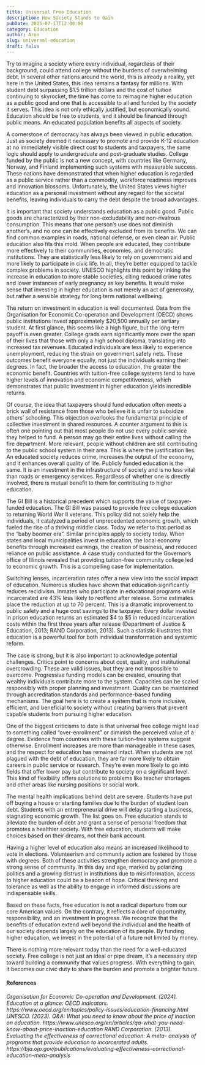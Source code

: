 ```yaml
---
title: Universal Free Education
description: How Society Stands to Gain
pubDate: 2025-07-17T12:00:00
category: Education
author: Aron
slug: universal-education
draft: false
---
```


Try to imagine a society where every individual, regardless of their background, could
attend college without the burdens of overwhelming debt. In several other nations around the
world, this is already a reality, yet here in the United States, this idea remains a fantasy for
millions. With student debt surpassing $1.5 trillion dollars and the cost of tuition continuing to
skyrocket, the time has come to reimagine higher education as a public good and one that is
accessible to all and funded by the society it serves. This idea is not only ethically justified, but
economically sound. Education should be free to students, and it should be financed through
public means. An educated population benefits all aspects of society.

A cornerstone of democracy has always been viewed in public education. Just as society
deemed it necessary to promote and provide K-12 education at no immediately visible direct cost
to students and taxpayers, the same logic should apply to undergraduate and post-graduate
studies. College funded by the public is not a new concept, with countries like Germany,
Norway, and Finland implementing such systems with measurable success. These nations have
demonstrated that when higher education is regarded as a public service rather than a
commodity, workforce readiness improves and innovation blossoms. Unfortunately, the United
States views higher education as a personal investment without any regard for the societal
benefits, leaving individuals to carry the debt despite the broad advantages.

It is important that society understands education as a public good. Public goods are
characterized by their non-excludability and non-rivalrous consumption. This means that one
person’s use does not diminish another’s, and no one can be effectively excluded from its
benefits. We can find common examples in roads, national defense, or even clean air. Public
education also fits this mold. When people are educated, they contribute more effectively to their
communities, economies, and democratic institutions. They are statistically less likely to rely on
government aid and more likely to participate in civic life. In all, they’re better equipped to
tackle complex problems in society. UNESCO highlights this point by linking the increase in
education to more stable societies, citing reduced crime rates and lower instances of early
pregnancy as key benefits. It would make sense that investing in higher education is not merely
an act of generosity, but rather a sensible strategy for long term national wellbeing.

The return on investment in education is well documented. Data from the Organisation
for Economic Co-operation and Development (OECD) shows public institutions invest
approximately $20,500 annually per tertiary student. At first glance, this seems like a high figure,
but the long-term payoff is even greater. College grads earn significantly more over the span of
their lives that those with only a high school diploma, translating into increased tax revenues.
Educated individuals are less likely to experience unemployment, reducing the strain on
government safety nets. These outcomes benefit everyone equally, not just the individuals
earning their degrees. In fact, the broader the access to education, the greater the economic
benefit. Countries with tuition-free college systems tend to have higher levels of innovation and
economic competitiveness, which demonstrates that public investment in higher education yields
incredible returns.

Of course, the idea that taxpayers should fund education often meets a brick wall of
resistance from those who believe it is unfair to subsidize others’ schooling. This objection
overlooks the fundamental principle of collective investment in shared resources. A counter
argument to this is often one pointing out that most people do not use every public service they
helped to fund. A person may go their entire lives without calling the fire department. More
relevant, people without children are still contributing to the public school system in their area.
This is where the justification lies. An educated society reduces crime, increases the output of the
economy, and it enhances overall quality of life. Publicly funded education is the same. It is an
investment in the infrastructure of society and is no less vital than roads or emergency services.
Regardless of whether one is directly involved, there is mutual benefit to them for contributing to
higher education.

The GI Bill is a historical precedent which supports the value of taxpayer-funded
education. The GI Bill was passed to provide free college education to returning World War II
veterans. This policy did not solely help the individuals, it catalyzed a period of unprecedented
economic growth, which fueled the rise of a thriving middle class. Today we refer to that period
as the “baby boomer era”. Similar principles apply to society today. When states and local
municipalities invest in education, the local economy benefits through increased earnings, the
creation of business, and reduced reliance on public assistance. A case study conducted for the
Governor’s office of Illinois revealed that providing tuition-free community college led to
economic growth. This is a compelling case for implementation.

Switching lenses, incarceration rates offer a new view into the social impact of education.
Numerous studies have shown that education significantly reduces recidivism. Inmates who
participate in educational programs while incarcerated are 43% less likely to reoffend after
release. Some estimates place the reduction at up to 70 percent. This is a dramatic improvement
to public safety and a huge cost savings to the taxpayer. Every dollar invested in prison
education returns an estimated $4 to $5 in reduced incarceration costs within the first three years
after release (Department of Justice & Education, 2013; RAND Corporation, 2013). Such a
statistic illustrates that education is a powerful tool for both individual transformation and
systemic reform.

The case is strong, but it is also important to acknowledge potential challenges. Critics
point to concerns about cost, quality, and institutional overcrowding. These are valid issues, but
they are not impossible to overcome. Progressive funding models can be created, ensuring that
wealthy individuals contribute more to the system. Capacities can be scaled responsibly with
proper planning and investment. Quality can be maintained through accreditation standards and
performance-based funding mechanisms. The goal here is to create a system that is more
inclusive, efficient, and beneficial to society without creating barriers that prevent capable
students from pursuing higher education.

One of the biggest criticisms to date is that universal free college might lead to something
called “over-enrollment” or diminish the perceived value of a degree. Evidence from countries
with these tuition-free systems suggest otherwise. Enrollment increases are more than
manageable in these cases, and the respect for education has remained intact. When students are
not plagued with the debt of education, they are far more likely to obtain careers in public service
or research. They’re even more likely to go into fields that offer lower pay but contribute to
society on a significant level. This kind of flexibility offers solutions to problems like teacher
shortages and other areas like nursing positions or social work.

The mental health implications behind debt are severe. Students have put off buying a
house or starting families due to the burden of student loan debt. Students with an entrepreneurial
drive will delay starting a business, stagnating economic growth. The list goes on. Free education
stands to alleviate the burden of debt and grant a sense of personal freedom that promotes a
healthier society. With free education, students will make choices based on their dreams, not
their bank account.

Having a higher level of education also means an increased likelihood to vote in
elections. Volunteerism and community action are fostered by those with degrees. Both of these
activities strengthen democracy and promote a strong sense of community. In this day and age,
marked by polarizing politics and a growing distrust in institutions due to misinformation, access
to higher education could be a beacon of hope. Critical thinking and tolerance as well as the
ability to engage in informed discussions are indispensable skills.

Based on these facts, free education is not a radical departure from our core American
values. On the contrary, it reflects a core of opportunity, responsibility, and an investment in
progress. We recognize that the benefits of education extend well beyond the individual and the
health of our society depends largely on the education of its people. By funding higher
education, we invest in the potential of a future not limited by money.

There is nothing more relevant today than the need for a well-educated society. Free
college is not just an ideal or pipe dream, it’s a necessary step toward building a community that
values progress. With everything to gain, it becomes our civic duty to share the burden and
promote a brighter future.

#### References

<cite>
  Organisation for Economic Co-operation and Development. (2024). Education at a
  glance: OECD indicators.
  https://www.oecd.org/en/topics/policy-issues/education-financing.html
</cite>
<cite>
  UNESCO. (2023). Q&A: What you need to know about the price of inaction on
  education.
  https://www.unesco.org/en/articles/qa-what-you-need-know-about-price-inaction-education
</cite>
<cite>
  RAND Corporation. (2013). Evaluating the effectiveness of correctional
  education: A meta- analysis of programs that provide education to incarcerated
  adults.
  https://bja.ojp.gov/publications/evaluating-effectiveness-correctional-education-meta-analysis
</cite>
